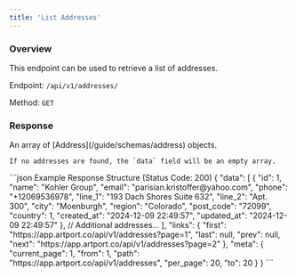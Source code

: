 ```yaml
---
title: 'List Addresses'
---
```



### Overview

This endpoint can be used to retrieve a list of addresses.

Endpoint: `/api/v1/addresses/`

Method: `GET`

<PaginationNotice />

### Response

<ResponseField name="data" type="array" required>
    An array of [Address](/guide/schemas/address) objects.

    If no addresses are found, the `data` field will be an empty array.
</ResponseField>

<PaginationResponseFields/>

<RequestExample>

</RequestExample>

<ResponseExample>
    ```json Example Response Structure (Status Code: 200)
    {
        "data": [
            {
                "id": 1,
                "name": "Kohler Group",
                "email": "parisian.kristoffer@yahoo.com",
                "phone": "+12069536978",
                "line_1": "193 Dach Shores Suite 632",
                "line_2": "Apt. 300",
                "city": "Moenburgh",
                "region": "Colorado",
                "post_code": "72099",
                "country": 1,
                "created_at": "2024-12-09 22:49:57",
                "updated_at": "2024-12-09 22:49:57"
            },
            // Additional addresses...
        ],
        "links": {
            "first": "https://app.artport.co/api/v1/addresses?page=1",
            "last": null,
            "prev": null,
            "next": "https://app.artport.co/api/v1/addresses?page=2"
        },
        "meta": {
            "current_page": 1,
            "from": 1,
            "path": "https://app.artport.co/api/v1/addresses",
            "per_page": 20,
            "to": 20
        }
    }
    ```
</ResponseExample>

